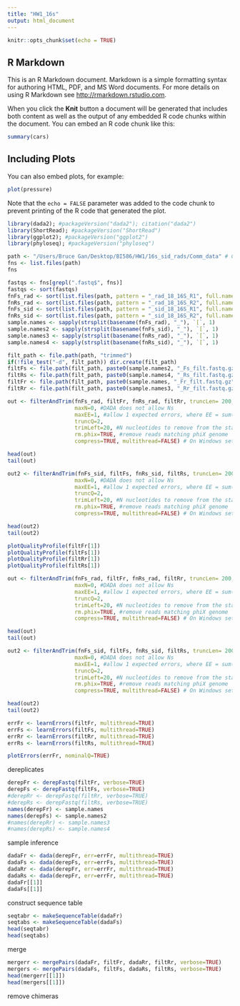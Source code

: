 ---
title: "HW1_16s"
output: html_document
---

```{r setup, include=FALSE}
knitr::opts_chunk$set(echo = TRUE)
```

## R Markdown

This is an R Markdown document. Markdown is a simple formatting syntax for authoring HTML, PDF, and MS Word documents. For more details on using R Markdown see <http://rmarkdown.rstudio.com>.

When you click the **Knit** button a document will be generated that includes both content as well as the output of any embedded R code chunks within the document. You can embed an R code chunk like this:

```{r cars}
summary(cars)
```

## Including Plots

You can also embed plots, for example:

```{r pressure, echo=FALSE}
plot(pressure)
```

Note that the `echo = FALSE` parameter was added to the code chunk to prevent printing of the R code that generated the plot.

```{r}
library(dada2); #packageVersion("dada2"); citation("dada2")
library(ShortRead); #packageVersion("ShortRead")
library(ggplot2); #packageVersion("ggplot2")
library(phyloseq); #packageVersion("phyloseq")
```

```{r}
path <- "/Users/Bruce Gan/Desktop/BI586/HW1/16s_sid_rads/Comm_data" # CHANGE ME to the directory containing the fastq files after unzipping.
fns <- list.files(path)
fns
```

```{r}
fastqs <- fns[grepl(".fastq$", fns)]
fastqs <- sort(fastqs)
fnFs_rad <- sort(list.files(path, pattern = "_rad_18_16S_R1", full.names = TRUE))
fnRs_rad <- sort(list.files(path, pattern = "_rad_18_16S_R2", full.names = TRUE))
fnFs_sid <- sort(list.files(path, pattern = "_sid_18_16S_R1", full.names = TRUE))
fnRs_sid <- sort(list.files(path, pattern = "_sid_18_16S_R2", full.names = TRUE))
sample.names <- sapply(strsplit(basename(fnFs_rad), "_"), `[`, 1)
sample.names2 <- sapply(strsplit(basename(fnFs_sid), "_"), `[`, 1)
sample.names3 <- sapply(strsplit(basename(fnRs_rad), "_"), `[`, 1)
sample.names4 <- sapply(strsplit(basename(fnRs_sid), "_"), `[`, 1)
```

```{r}
filt_path <- file.path(path, "trimmed")
if(!file_test("-d", filt_path)) dir.create(filt_path)
filtFs <- file.path(filt_path, paste0(sample.names2, "_Fs_filt.fastq.gz"))
filtRs <- file.path(filt_path, paste0(sample.names4, "_Rs_filt.fastq.gz"))
filtFr <- file.path(filt_path, paste0(sample.names, "_Fr_filt.fastq.gz"))
filtRr <- file.path(filt_path, paste0(sample.names3, "_Rr_filt.fastq.gz"))
```

```{r}
out <- filterAndTrim(fnFs_rad, filtFr, fnRs_rad, filtRr, truncLen= 200, #to filter out 0 length sequences
                     maxN=0, #DADA does not allow Ns
                     maxEE=1, #allow 1 expected errors, where EE = sum(10^(-Q/10)); more conservative, model converges
                     truncQ=2, 
                     trimLeft=20, #N nucleotides to remove from the start of each read: ITS2 primer = F 20bp
                     rm.phix=TRUE, #remove reads matching phiX genome
                     compress=TRUE, multithread=FALSE) # On Windows set multithread=FALSE

head(out)
tail(out)
```

```{r}
out2 <- filterAndTrim(fnFs_sid, filtFs, fnRs_sid, filtRs, truncLen= 200, #to filter out 0 length sequences
                     maxN=0, #DADA does not allow Ns
                     maxEE=1, #allow 1 expected errors, where EE = sum(10^(-Q/10)); more conservative, model converges
                     truncQ=2, 
                     trimLeft=20, #N nucleotides to remove from the start of each read: ITS2 primer = F 20bp
                     rm.phix=TRUE, #remove reads matching phiX genome
                     compress=TRUE, multithread=FALSE) # On Windows set multithread=FALSE

head(out2)
tail(out2)
```


```{r}
plotQualityProfile(filtFr[1])
plotQualityProfile(filtFs[1])
plotQualityProfile(filtRr[1])
plotQualityProfile(filtRs[1])
```

```{r}
out <- filterAndTrim(fnFs_rad, filtFr, fnRs_rad, filtRr, truncLen= 200, #to filter out 0 length sequences
                     maxN=0, #DADA does not allow Ns
                     maxEE=1, #allow 1 expected errors, where EE = sum(10^(-Q/10)); more conservative, model converges
                     truncQ=2, 
                     trimLeft=20, #N nucleotides to remove from the start of each read: ITS2 primer = F 20bp
                     rm.phix=TRUE, #remove reads matching phiX genome
                     compress=TRUE, multithread=FALSE) # On Windows set multithread=FALSE

head(out)
tail(out)
```

```{r}
out2 <- filterAndTrim(fnFs_sid, filtFs, fnRs_sid, filtRs, truncLen= 200, #to filter out 0 length sequences
                     maxN=0, #DADA does not allow Ns
                     maxEE=1, #allow 1 expected errors, where EE = sum(10^(-Q/10)); more conservative, model converges
                     truncQ=2, 
                     trimLeft=20, #N nucleotides to remove from the start of each read: ITS2 primer = F 20bp
                     rm.phix=TRUE, #remove reads matching phiX genome
                     compress=TRUE, multithread=FALSE) # On Windows set multithread=FALSE

head(out2)
tail(out2)
```

```{r}
errFr <- learnErrors(filtFr, multithread=TRUE)
errFs <- learnErrors(filtFs, multithread=TRUE)
errRr <- learnErrors(filtRr, multithread=TRUE)
errRs <- learnErrors(filtRs, multithread=TRUE)
```
```{r}
plotErrors(errFr, nominalQ=TRUE)
```

dereplicates
```{r}
derepFr <- derepFastq(filtFr, verbose=TRUE)
derepFs <- derepFastq(filtFs, verbose=TRUE)
#derepRr <- derepFastq(filtRr, verbose=TRUE)
#derepRs <- derepFastq(filtRs, verbose=TRUE)
names(derepFr) <- sample.names
names(derepFs) <- sample.names2
#names(derepRr) <- sample.names3
#names(derepRs) <- sample.names4
```

sample inference
```{r}
dadaFr <- dada(derepFr, err=errFr, multithread=TRUE)
dadaFs <- dada(derepFs, err=errFs, multithread=TRUE)
dadaRr <- dada(derepFr, err=errFr, multithread=TRUE)
dadaRs <- dada(derepFr, err=errFr, multithread=TRUE)
dadaFr[[1]]
dadaFs[[1]]
```

construct sequence table
```{r}
seqtabr <- makeSequenceTable(dadaFr)
seqtabs <- makeSequenceTable(dadaFs)
head(seqtabr)
head(seqtabs)
```

merge
```{r}
mergerr <- mergePairs(dadaFr, filtFr, dadaRr, filtRr, verbose=TRUE)
mergers <- mergePairs(dadaFs, filtFs, dadaRs, filtRs, verbose=TRUE)
head(mergerr[[1]])
head(mergers[[1]])
```

remove chimeras
